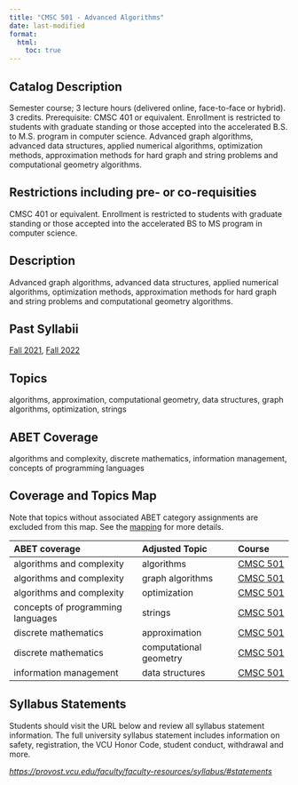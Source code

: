 ```yaml
---
title: "CMSC 501 - Advanced Algorithms"
date: last-modified
format:
  html:
    toc: true
---
```


## Catalog Description

Semester course; 3 lecture hours (delivered online, face-to-face or hybrid). 3 credits. Prerequisite: CMSC 401 or equivalent. Enrollment is restricted to students with graduate standing or those accepted into the accelerated B.S. to M.S. program in computer science. Advanced graph algorithms, advanced data structures, applied numerical algorithms, optimization methods, approximation methods for hard graph and string problems and computational geometry algorithms.


## Restrictions including pre- or co-requisities
 
CMSC 401 or equivalent. Enrollment is restricted to students with graduate standing or those accepted into the accelerated BS to MS program in computer science.

## Description

Advanced graph algorithms, advanced data structures, applied numerical algorithms, optimization methods, approximation methods for hard graph and string problems and computational geometry algorithms.

## Past Syllabii

<a href='./202210/CMSC_501_Syllabus_Fall_2021.pdf'>Fall 2021</a>, <a href='./202310/CMSC_501_Syllabus_Fall_2022.pdf'>Fall 2022</a>

## Topics

algorithms, approximation, computational geometry, data structures, graph algorithms, optimization, strings

## ABET Coverage

algorithms and complexity, discrete mathematics, information management, concepts of programming languages

## Coverage and Topics Map

Note that topics without associated ABET category assignments are excluded from this map.  See the [mapping](https://docs.google.com/spreadsheets/d/1qrN3L7eRLsM-aVMHYaLQN-FMYtrTJf0_h6dLKlUdPkk/edit#gid=338318647) for more details.

ABET coverage                      Adjusted Topic          Course
---------------------------------  ----------------------  ----------------------------------
algorithms and complexity          algorithms              <a href='CMSC501.qmd'>CMSC 501</a>
algorithms and complexity          graph algorithms        <a href='CMSC501.qmd'>CMSC 501</a>
algorithms and complexity          optimization            <a href='CMSC501.qmd'>CMSC 501</a>
concepts of programming languages  strings                 <a href='CMSC501.qmd'>CMSC 501</a>
discrete mathematics               approximation           <a href='CMSC501.qmd'>CMSC 501</a>
discrete mathematics               computational geometry  <a href='CMSC501.qmd'>CMSC 501</a>
information management             data structures         <a href='CMSC501.qmd'>CMSC 501</a>


## Syllabus Statements

Students should visit the URL below and review all syllabus statement information. The full university syllabus statement includes information on safety, registration, the VCU Honor Code, student conduct, withdrawal and more.

*<https://provost.vcu.edu/faculty/faculty-resources/syllabus/#statements>*



